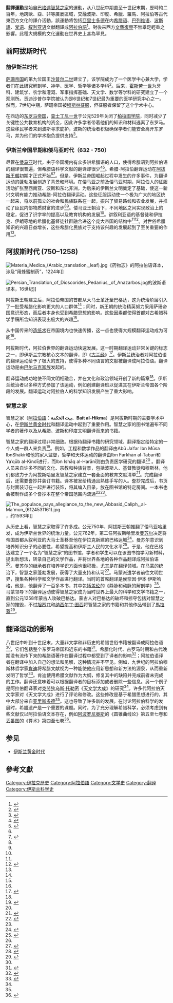 {{expand English}}
'''翻譯運動'''是始自[[巴格達|巴格達]][[智慧之家|智慧之家]]的運動，从八世纪中期直至十世纪末期，歷時約二百年，地跨歐、亞、非等廣袤區域，交融波斯、印度、希臘、羅馬、阿拉伯等古代東西方文化的譯介活動，該運動將包括[[亞里士多德|亞里士多德]]在内[[希腊语|希腊语]]、[[巴列维语|巴列维语]]、[[波斯語|波斯語]]、[[梵语|梵语]]、[[叙利亚语|叙利亚语]]文献翻譯成[[阿拉伯語|阿拉伯語]]<ref>{{cite book | language = en | author = Hugh Goddard | title = ''A history of Christian-Muslim relations'' | date = 2000年  | publisher = Edinburgh University Press | isbn = 074861009X | pages = 第52頁 }}</ref>。對後來西方[[文藝復興|文藝復興]]不無舉足輕重之影響。此種大規模的文化運動在世界史上甚為罕見。

== 前阿拔斯时代 ==

=== 前伊斯兰时代 ===

[[萨珊帝国|萨珊帝国]]的第九位国王[[沙普尔二世|沙普尔二世]]建立了{{tsl|en|Academy of Gondishapur||贡迪沙普尔学院}}，该学院成为了一个医学中心兼大学，学者们在此研究解剖学、神学、医学、哲学等诸多学科<ref name=":4">{{Cite journal|last=Khalidi|first=Hala|last2=Dajani|first2=Basma Ahmad Sedki|date=2015-10-09|title=Facets from the Translation Movement in Classic Arab Culture|journal=Procedia - Social and Behavioral Sciences|series=6th World Conference on Psychology, Counseling and Guidance (WCPCG-2015)|volume=205|pages=569–576|doi=10.1016/j.sbspro.2015.09.080|issn=1877-0428}}</ref>。后来，[[霍斯劳一世|霍斯劳一世]]为牙科、建筑学、农学和灌溉、军事指挥基础、天文学、数学等学科的研究建立了一个观测所。贡迪沙普尔学院被认为是6世纪和7世纪最为重要的医学研究中心之一。然而，7世纪中期，萨珊帝国被[[伊斯兰对波斯的征服|穆斯林征服]]，但征服者保留了这个学术中心。

在西边的[[东罗马帝国|东罗马帝国]]，[[查士丁尼一世|查士丁尼一世]]于公元529年关闭了[[柏拉图学院|柏拉图学院]]，同时减少了关键性公共教育机构的资金，因此许多学者带着他们的知识和材料逃离了东罗马。这些移民学者来到波斯寻求庇护，波斯的统治者积极确保学者们能安全离开东罗马，并为他们的学术抱负提供支持<ref name=":3">{{Cite journal|last=Prince|first=Chris|title=The Historical Context of Arabic Translation, Learning, and the Libraries of Medieval Andalusia|url=|journal=Library History|volume=18|issue=2|pages=73–87|doi=10.1179/lib.2002.18.2.73|year=2002}}</ref>。

===伊斯兰帝国早期和倭马亚时代（632 - 750）===

尽管在[[倭马亚王朝|倭马亚]]时代，由于帝国境内有众多讲希腊语的人口，使得希腊语到阿拉伯语的翻译很普遍，但希腊语科学文献的翻译却很少<ref name=":02">{{Cite book|title=Greek Thought, Arabic Culture: The Graeco-Arabic Translation Movement in Baghdad and Early Abbasid Society (2nd-4th/8th-10th centuries)|url=https://archive.org/details/greekthoughtarab00guta|last=Gutas|first=Dimitri|publisher=Routledge|year=1998|isbn=|location=|pages=[https://archive.org/details/greekthoughtarab00guta/page/n19 1]–26}}</ref><ref>{{Cite journal|last=Sabra|first=A. I.|date=1987|title=The Appropriation and Subsequent Naturalization of Greek Science in Medieval Islam: A Preliminary Statement|journal=History of Science|volume=25|issue=3|pages=223–243|doi=10.1177/007327538702500301|issn=0073-2753|bibcode=1987HisSc..25..223S}}</ref>。希腊-阿拉伯翻译运动在[[阿拔斯王朝|阿拔斯王朝]]初期才正式开始<ref name=":02"/><ref name=":1">{{Cite book|title=Medieval Islamic Medicine|last=Pormann|first=Peter|last2=Savage-Smith|first2=Emilie|publisher=Georgetown University Press|year=2007|isbn=978-1-58901-161-8|location=Washington, D.C.|pages=24–26}}</ref>。但是，伊斯兰帝国崛起过程中发生的许多事件，为翻译运动的蓬勃发展创造了背景和环境。在倭马亚之前及倭马亚时期，阿拉伯人的征服活动扩张至西南亚、波斯和东北非洲，为后来的伊斯兰文明奠定了基础，使这一新兴文明有能力推动希腊-阿拉伯翻译运动。这些征服运动使一个极为广大的地区统一起来，将以前孤立的社会和民族联系在一起，振兴了贸易路线和农业发展，并推动了臣民内部物质财富的进步<ref name=":02"/><ref name="BrentjesMorrison"/>。倭马亚王朝治下，不同地区之间实现政治上的稳定，促进了识字率的提高以及教育机构的发展<ref name=":3" />。讲叙利亚语的基督徒和伊拉克、伊朗等地的希腊化基督徒社群融合进这个庞大帝国的结构中<ref name=":02"/><ref name="BrentjesMorrison">{{New Cambridge History of Islam|volume=4|last=Brentjes|first=Sonya|last2=Morrison|first2=Robert|chapter=The Sciences in Islamic Societies|pages=564-569}}</ref>。对世俗希腊知识的兴趣日益增长，这些希腊化民族对于支持该兴趣的发展起到了至关重要的作用<ref name=":02"/>。

== 阿拔斯时代 (750–1258) ==

[[File:Materia_Medica_(Arabic_translation,_leaf).jpg|thumb]]《药物志》的阿拉伯语译本，涉及“用蜂蜜制药”，1224年]]

[[File:Persian_Translation_of_Dioscorides_Pedanius,_of_Anazarbos.jpg|thumb]]的波斯语译本，16世纪]]

阿拔斯王朝建立后，阿拉伯帝国的首都从大马士革迁至巴格达，这为统治阶层引入了一批受希腊化影响更大的人口群体<ref name=":02"/>；同时，新王朝的统治精英努力采用萨珊帝国意识形态，而后者本身也受到希腊思想的影响。这些因素都使得首都对古希腊科学手稿所含知识表现出极大的兴趣<ref name=":1" />。

从中国传来的[[造纸术|造纸术]]在帝国境内也快速传播，这一点也使得大规模翻译运动成为可能<ref name=":02"/>。

阿拔斯时代，阿拉伯世界的翻译运动快速发展。这一时期翻译运动非常关键的标志之一，即伊斯兰宗教核心文本的翻译，即《[[古兰经|古兰经]]》<ref name=":12">{{Cite journal|last=Jaber|last2=Fadi|date=2016-09-26|title=The Landscape of Translation Movement in the Arab World: from the 7th Century Until the Beginning of the 21st Century|location=Rochester, NY|ssrn=2843933}}</ref>。伊斯兰统治者对阿拉伯语的翻译运动给予了极大的支持，使得多种不同语言的文献被翻译成阿拉伯语。翻译运动是由[[巴尔马克家族|巴尔马克家族]]发起的。

翻译运动成功地使不同文明相融合，并在文化和政治领域开创了新的篇章<ref name=":12"/>。伊斯兰统治者以多种方式参加了该运动，例如创建翻译班以促进其在伊斯兰帝国各个阶段的发展。翻译运动对阿拉伯人的科学知识发展产生了重大影响。

=== 智慧之家 ===
{{main|智慧之家}}
智慧之家（[[阿拉伯語|阿拉伯語]]：'''بيت الحكمة'''、'''Bait al-Hikma'''）是阿拔斯时期的主要学术中心，在[[伊斯兰黄金时代|伊斯兰黄金时代]]和翻译运动中起到了重要作用。智慧之家的图书馆遍布不同学者的著作以及从希腊、波斯和印度文明翻译而来的书籍。

智慧之家的翻译过程非常细致。根据待翻译书籍的研究领域，翻译指定给特定的一个人或一群人来负责<ref name=":6">{{Cite journal|last=Algeriani|first=Adel Abdul-Aziz|last2=Mohadi|first2=Mawloud|date=2017-09-01|title=The House of Wisdom (Bayt al-Hikmah) and Its Civilizational Impact on Islamic libraries: A Historical Perspective|journal=Mediterranean Journal of Social Sciences|volume=8|issue=5|pages=179–187|doi=10.1515/mjss-2017-0036|issn=2039-2117}}</ref>。例如，工程和数学作品的翻译由Abū Jaʿfar Ibn Mūsa IbnShākir和他的家人监督，哲学和天体运动的翻译由Ibn Farkhān al-Tabarī和Yaʿqūb al-Kindī进行，而Ibn Ishāq al-Harānī则由负责医学研究的翻译<ref name=":6" /> 。翻译人员来自许多不同的文化、宗教和种族背景，包括波斯人、基督教徒和穆斯林，他们都致力于为阿拔斯哈里发智慧之家建立一套全面的教育文献清单<ref>{{Cite journal|last=Tas|first=Ismail|date=2011|title=A Transformation in Islamic Thought: The House of Wisdom (Bayt al-Hikmah) in the Context of Occidentalism versus Orientalism|journal=Idea. Studia nad strukturą i rozwojem pojęć filozoficznych|issue=23|pages=245–270|doi=10.15290/idea.2011.23.14|issn=0860-4487|hdl=11320/491}}</ref>。完成翻译后，还需要誊抄并装订书籍。译本被发给精通且熟练手写的人。誊抄完成后，书页与封面装订在一起并进行装饰，将其编入目录，放在图书馆的特定房间。一本书也会被制作成多个誊抄本在整个帝国范围内流通<ref>{{Cite journal|last=Elayyan|first=Ribhi Mustafa|date=April 1990|title=The history of the Arabic-Islamic Libraries: 7th to 14th Centuries|journal=International Library Review|volume=22|issue=2|pages=119–135|doi=10.1016/0020-7837(90)90014-7|issn=0020-7837}}</ref><ref name=":6" />。

[[File:The_populace_pays_allegiance_to_the_new_Abbasid_Caliph,_al-Ma'mun_(6124531161).jpg|thumb]]，约1593年]]

从历史上看，智慧之家取得了许多成。公元750年，阿拔斯王朝推翻了倭马亚哈里发，成为伊斯兰世界的统治力量。公元762年，第二任阿拔斯哈里发[[阿布·加法尔·阿卜杜拉·曼苏尔·本·穆罕默德|曼苏尔]]决定将帝国首都从叙利亚的大马士革移至他在伊拉克新建的巴格达城<ref>{{Citation|last=Micheau|first=Françoise|chapter=Baghdad In The Abbasid Era: A Cosmopolitan And Multi-Confessional Capital|pages=219–246|publisher=Brill|isbn=978-90-04-16240-2|doi=10.1163/ej.9789004162402.i-1500.60|title=The City in the Islamic World|year=2008}}</ref>。曼苏尔意识到培养知识分子的必要性，希望提高和伊斯兰人民的文化水平<ref name=":7">{{Cite journal|last=Alabi|first=Aliyu S.|date=2014-07-03|title=House of Wisdom—How the Arabs Transformed Western Civilization|journal=Journal of Muslim Minority Affairs|volume=34|issue=3|pages=333–335|doi=10.1080/13602004.2014.946763|issn=1360-2004}}</ref>。于是，他在巴格达建立了一个名为“智慧之家”的图书馆，学者和学生可以在该图书馆学习新材料，提出新想法，转录自己的文学作品，并将世界各地的各种作品翻译成阿拉伯语<ref name=":7" />。曼苏尔的继承者在培养学识方面也很积极，尤其是在翻译领域。在[[阿布·阿拔斯·阿卜杜拉·马蒙·本·哈伦|马蒙]]的统治下，智慧之家蓬勃发展，获得了大量支持和认可<ref>{{Citation|last=El-Hibri|first=Tayeb|chapter=Al-Maʾmūn: the heretic Caliph|pages=95–142|publisher=Cambridge University Press|isbn=978-0-511-49747-6|doi=10.1017/cbo9780511497476.005|title=Reinterpreting Islamic Historiography|year=1999}}</ref>。马蒙派遣学者前往文明世界，搜集各种科学和文学作品进行翻译。当时的首席翻译是侯奈因·伊本·伊斯哈格，他是{{tsl|en|Ibad||埃尔希拉的基督徒}}，他翻译了一百多本书，其中包括[[盖伦|盖伦]]的《静脉和动脉的解剖学》<ref>{{Cite journal|last=Meyerhof|first=Max|date=October 1926|title=New Light on Hunain Ibn Ishaq and His Period|journal=Isis|volume=8|issue=4|pages=685–724|doi=10.1086/358440|issn=0021-1753}}</ref>。马蒙领导下的翻译运动使得智慧之家成为当时世界上最大的科学和文学书籍之一，直到公元1258年蒙古人攻破巴格达。蒙古人对巴格达的破坏和掠夺包括对智慧之家的摧毁，不过[[旭烈兀|旭烈兀]]和[[纳西尔丁·图西|纳西尔丁·图西]]将智慧之家的书籍和其他作品带到了[[馬拉蓋|馬拉蓋]]<ref>{{Citation|last=Jackson|first=Peter|chapter=The Islamic World and Inner Asian Peoples down to the Mongol Invasion|date=2017-05-23|publisher=Yale University Press|isbn=978-0-300-12533-7|doi=10.12987/yale/9780300125337.003.0003|title=The Mongols and the Islamic World}}</ref>。

== 翻译运动的影响 ==

八世纪中叶到十世纪末，大量非文学和非历史的希腊世俗书籍被翻译成阿拉伯语<ref name=":02" />，它们包括整个东罗马帝国和近东的书籍<ref>{{Cite book|title=Aristotle's Rhetoric in the East : the Syriac and Arabic translation and commentary tradition|last=Vagelpohl, Uwe.|date=2008|publisher=Brill|isbn=978-90-04-16681-3|oclc=954025440}}</ref>。希腊化时代、古罗马时期和古代晚期没有流传下来的希腊语著作在翻译过程中都受到了译者的影响<ref>{{Citation|last=Saliba|first=George|chapter=Revisiting the Syriac Role in the Transmission of Greek Sciences into Arabic|date=2009-12-31|pages=27–32|publisher=Gorgias Press|isbn=978-1-4632-1618-4|doi=10.31826/9781463216184-004|title=Journal of the Canadian Society for Syriac Studies 4}}</ref>；阿拉伯语译者在翻译中加入自己的想法和见解，这种情况并不罕见。例如，九世纪的阿拉伯穆斯林哲学家[[肯迪|肯迪]]将希腊文献视为一种能使他应用新思想和新方法的源泉，从而重新发明了哲学<ref name=":10">{{Cite journal|last=Rashed|first=Roshdi|date=June 1989|title=Problems of the Transmission of Greek Scientific Thought into Arabic: Examples from Mathematics and Optics|journal=History of Science|volume=27|issue=2|pages=199–209|doi=10.1177/007327538902700204|issn=0073-2753|bibcode=1989HisSc..27..199R}}</ref>。肯迪使用希腊文献作为大纲，修复其中的缺陷并完成前者未完成的工作。翻译还意味着可以根据翻译者的目标添加或者删除一些信息。另一个例子是阿拉伯翻译家对[[克劳狄乌斯·托勒密|克劳狄乌斯·托勒密]]《[[天文学大成|天文学大成]]》的研究<ref name=":10" />。许多代阿拉伯天文学家对《天文学大成》进行了评论和修改。这些修改是基于希腊思想进行的，其中大部分来自[[亚里斯多德|亚里斯多德]]<ref name=":10" />。这也导致了许多新的发展。在讨论阿拉伯科学的发展时，希腊遗产是一个重要的课题。同时，为了充分理解希腊科学，必须考虑到有些文献仅以阿拉伯语文本存在，例如[[阿波罗尼奥斯|阿波罗尼奥斯]]的《圆锥曲线论》第五至七卷和[[丢番图|丢番图]]的《算术》第四至七卷<ref name=":9">{{Citation|last=Haddour|first=Azzedine|chapter=Tradition, Translation and Colonization: The Graeco‐Arabic Translation Movement and Deconstructing the Classics|date=2008-08-28|pages=203–226|publisher=Oxford University Press|isbn=978-0-19-928807-6|doi=10.1093/acprof:oso/9780199288076.003.0010|title=Translation and the Classic}}</ref>。

==参见==
* [[伊斯兰黄金时代|伊斯兰黄金时代]]

==參考文獻==
<div class="references-small">
<references></references>
</div>

{{阿拔斯王朝}}
[[Category:伊拉克歷史|Category:伊拉克歷史]]
[[Category:阿拉伯語|Category:阿拉伯語]]
[[Category:文学史|Category:文学史]]
[[Category:翻译|Category:翻译]]
[[Category:伊斯兰科学史|Category:伊斯兰科学史]]